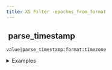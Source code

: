 ```yaml
---
title: XS Filter -epochms_from_format
---
```


## <img src="../assets/docuBadge (11).png" alt="" data-size="line"> parse\_timestamp <a href="#xsepochms_from_format" id="xsepochms_from_format"></a>

`value|parse_timestamp:format:timezone`

<details>

<summary>Examples</summary>

```javascript
"2023-10-31"|parse_timestamp:"YYYY-MM-DD":"UTC"    // Returns 1698710400000
"15:30:00"|parse_timestamp:"HH:mm:ss":"UTC"        // Converts time to epoch ms
```

</details>
